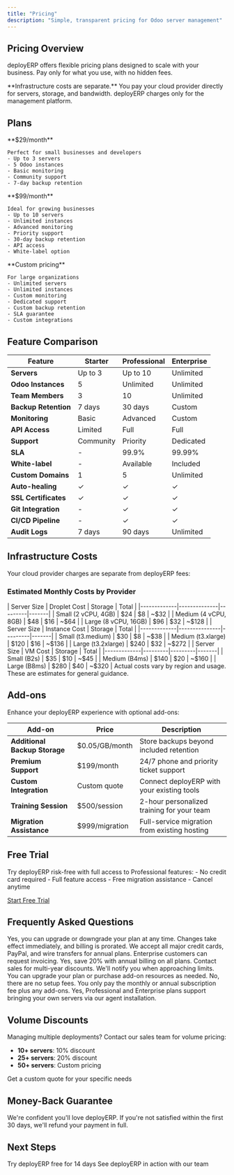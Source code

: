 ```yaml
---
title: "Pricing"
description: "Simple, transparent pricing for Odoo server management"
---
```


## Pricing Overview

deployERP offers flexible pricing plans designed to scale with your business. Pay only for what you use, with no hidden fees.

<Note>
  **Infrastructure costs are separate.** You pay your cloud provider directly for servers, storage, and bandwidth. deployERP charges only for the management platform.
</Note>

## Plans

<CardGroup cols={3}>
  <Card title="Starter" icon="rocket">
    **$29/month**
    
    Perfect for small businesses and developers
    - Up to 3 servers
    - 5 Odoo instances
    - Basic monitoring
    - Community support
    - 7-day backup retention
  </Card>
  <Card title="Professional" icon="briefcase">
    **$99/month**
    
    Ideal for growing businesses
    - Up to 10 servers
    - Unlimited instances
    - Advanced monitoring
    - Priority support
    - 30-day backup retention
    - API access
    - White-label option
  </Card>
  <Card title="Enterprise" icon="building">
    **Custom pricing**
    
    For large organizations
    - Unlimited servers
    - Unlimited instances
    - Custom monitoring
    - Dedicated support
    - Custom backup retention
    - SLA guarantee
    - Custom integrations
  </Card>
</CardGroup>

## Feature Comparison

| Feature | Starter | Professional | Enterprise |
|---------|---------|--------------|------------|
| **Servers** | Up to 3 | Up to 10 | Unlimited |
| **Odoo Instances** | 5 | Unlimited | Unlimited |
| **Team Members** | 3 | 10 | Unlimited |
| **Backup Retention** | 7 days | 30 days | Custom |
| **Monitoring** | Basic | Advanced | Custom |
| **API Access** | Limited | Full | Full |
| **Support** | Community | Priority | Dedicated |
| **SLA** | - | 99.9% | 99.99% |
| **White-label** | - | Available | Included |
| **Custom Domains** | 1 | 5 | Unlimited |
| **Auto-healing** | ✓ | ✓ | ✓ |
| **SSL Certificates** | ✓ | ✓ | ✓ |
| **Git Integration** | - | ✓ | ✓ |
| **CI/CD Pipeline** | - | ✓ | ✓ |
| **Audit Logs** | 7 days | 90 days | Unlimited |

## Infrastructure Costs

Your cloud provider charges are separate from deployERP fees:

### Estimated Monthly Costs by Provider

<Tabs>
  <Tab title="DigitalOcean">
    | Server Size | Droplet Cost | Storage | Total |
    |-------------|--------------|---------|-------|
    | Small (2 vCPU, 4GB) | $24 | $8 | ~$32 |
    | Medium (4 vCPU, 8GB) | $48 | $16 | ~$64 |
    | Large (8 vCPU, 16GB) | $96 | $32 | ~$128 |
  </Tab>
  <Tab title="AWS EC2">
    | Server Size | Instance Cost | Storage | Total |
    |-------------|---------------|---------|-------|
    | Small (t3.medium) | $30 | $8 | ~$38 |
    | Medium (t3.xlarge) | $120 | $16 | ~$136 |
    | Large (t3.2xlarge) | $240 | $32 | ~$272 |
  </Tab>
  <Tab title="Azure">
    | Server Size | VM Cost | Storage | Total |
    |-------------|---------|---------|-------|
    | Small (B2s) | $35 | $10 | ~$45 |
    | Medium (B4ms) | $140 | $20 | ~$160 |
    | Large (B8ms) | $280 | $40 | ~$320 |
  </Tab>
</Tabs>

<Info>
  Actual costs vary by region and usage. These are estimates for general guidance.
</Info>

## Add-ons

Enhance your deployERP experience with optional add-ons:

| Add-on | Price | Description |
|--------|-------|-------------|
| **Additional Backup Storage** | $0.05/GB/month | Store backups beyond included retention |
| **Premium Support** | $199/month | 24/7 phone and priority ticket support |
| **Custom Integration** | Custom quote | Connect deployERP with your existing tools |
| **Training Session** | $500/session | 2-hour personalized training for your team |
| **Migration Assistance** | $999/migration | Full-service migration from existing hosting |

## Free Trial

<Card title="14-Day Free Trial" icon="gift">
  Try deployERP risk-free with full access to Professional features:
  - No credit card required
  - Full feature access
  - Free migration assistance
  - Cancel anytime
  
  [Start Free Trial](https://app.deployerp.com/register)
</Card>

## Frequently Asked Questions

<AccordionGroup>
  <Accordion title="Can I change plans anytime?">
    Yes, you can upgrade or downgrade your plan at any time. Changes take effect immediately, and billing is prorated.
  </Accordion>
  <Accordion title="What payment methods do you accept?">
    We accept all major credit cards, PayPal, and wire transfers for annual plans. Enterprise customers can request invoicing.
  </Accordion>
  <Accordion title="Do you offer discounts for annual billing?">
    Yes, save 20% with annual billing on all plans. Contact sales for multi-year discounts.
  </Accordion>
  <Accordion title="What happens if I exceed my plan limits?">
    We'll notify you when approaching limits. You can upgrade your plan or purchase add-on resources as needed.
  </Accordion>
  <Accordion title="Is there a setup fee?">
    No, there are no setup fees. You only pay the monthly or annual subscription fee plus any add-ons.
  </Accordion>
  <Accordion title="Can I use my existing servers?">
    Yes, Professional and Enterprise plans support bringing your own servers via our agent installation.
  </Accordion>
</AccordionGroup>

## Volume Discounts

Managing multiple deployments? Contact our sales team for volume pricing:

- **10+ servers**: 10% discount
- **25+ servers**: 20% discount
- **50+ servers**: Custom pricing

<Card title="Contact Sales" icon="phone" href="https://deployerp.com/contact-sales">
  Get a custom quote for your specific needs
</Card>

## Money-Back Guarantee

We're confident you'll love deployERP. If you're not satisfied within the first 30 days, we'll refund your payment in full.

## Next Steps

<CardGroup cols={2}>
  <Card title="Start Free Trial" icon="rocket" href="https://app.deployerp.com/register">
    Try deployERP free for 14 days
  </Card>
  <Card title="Schedule Demo" icon="calendar" href="https://deployerp.com/demo">
    See deployERP in action with our team
  </Card>
</CardGroup>